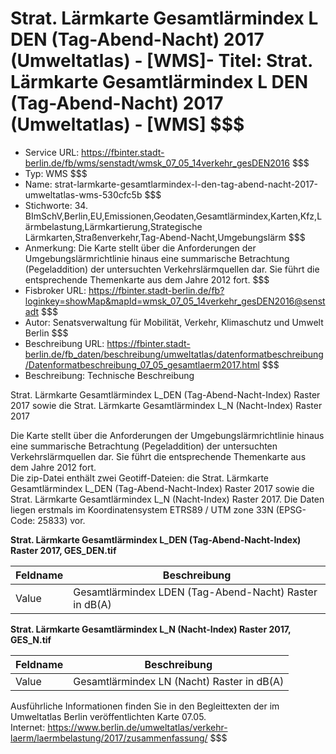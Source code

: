 # Strat. Lärmkarte Gesamtlärmindex L DEN (Tag-Abend-Nacht) 2017 (Umweltatlas) - [WMS]- Titel: Strat. Lärmkarte Gesamtlärmindex L DEN (Tag-Abend-Nacht) 2017 (Umweltatlas) - [WMS] $$$
- Service URL: https://fbinter.stadt-berlin.de/fb/wms/senstadt/wmsk_07_05_14verkehr_gesDEN2016 $$$
- Typ: WMS $$$
- Name: strat-larmkarte-gesamtlarmindex-l-den-tag-abend-nacht-2017-umweltatlas-wms-530cfc5b $$$
- Stichworte: 34. BImSchV,Berlin,EU,Emissionen,Geodaten,Gesamtlärmindex,Karten,Kfz,Lärmbelastung,Lärmkartierung,Strategische Lärmkarten,Straßenverkehr,Tag-Abend-Nacht,Umgebungslärm $$$
- Anmerkung: Die Karte stellt über die Anforderungen der Umgebungslärmrichtlinie hinaus eine summarische Betrachtung (Pegeladdition) der untersuchten Verkehrslärmquellen dar. Sie führt die entsprechende Themenkarte aus dem Jahre 2012 fort. $$$
- Fisbroker URL: https://fbinter.stadt-berlin.de/fb?loginkey=showMap&mapId=wmsk_07_05_14verkehr_gesDEN2016@senstadt $$$
- Autor: Senatsverwaltung für Mobilität, Verkehr, Klimaschutz und Umwelt Berlin $$$
- Beschreibung URL: https://fbinter.stadt-berlin.de/fb_daten/beschreibung/umweltatlas/datenformatbeschreibung/Datenformatbeschreibung_07_05_gesamtlaerm2017.html $$$
- Beschreibung: Technische Beschreibung 

Strat. Lärmkarte Gesamtlärmindex L\_DEN (Tag-Abend-Nacht-Index) Raster 2017 sowie die Strat. Lärmkarte Gesamtlärmindex L\_N (Nacht-Index) Raster 2017

Die Karte stellt über die Anforderungen der Umgebungslärmrichtlinie hinaus eine summarische Betrachtung (Pegeladdition) der untersuchten Verkehrslärmquellen dar. Sie führt die entsprechende Themenkarte aus dem Jahre 2012 fort.  
Die zip-Datei enthält zwei Geotiff-Dateien: die Strat. Lärmkarte Gesamtlärmindex L\_DEN (Tag-Abend-Nacht-Index) Raster 2017 sowie die Strat. Lärmkarte Gesamtlärmindex L\_N (Nacht-Index) Raster 2017\. Die Daten liegen erstmals im Koordinatensystem ETRS89 / UTM zone 33N (EPSG-Code: 25833) vor.

**Strat. Lärmkarte Gesamtlärmindex L\_DEN (Tag-Abend-Nacht-Index) Raster 2017, GES\_DEN.tif**

| Feldname | Beschreibung                                           |
| -------- | ------------------------------------------------------ |
| Value    | Gesamtlärmindex LDEN (Tag-Abend-Nacht) Raster in dB(A) |

**Strat. Lärmkarte Gesamtlärmindex L\_N (Nacht-Index) Raster 2017, GES\_N.tif**

| Feldname | Beschreibung                               |
| -------- | ------------------------------------------ |
| Value    | Gesamtlärmindex LN (Nacht) Raster in dB(A) |

Ausführliche Informationen finden Sie in den Begleittexten der im Umweltatlas Berlin veröffentlichten Karte 07.05.  
Internet: https://www.berlin.de/umweltatlas/verkehr-laerm/laermbelastung/2017/zusammenfassung/ $$$
